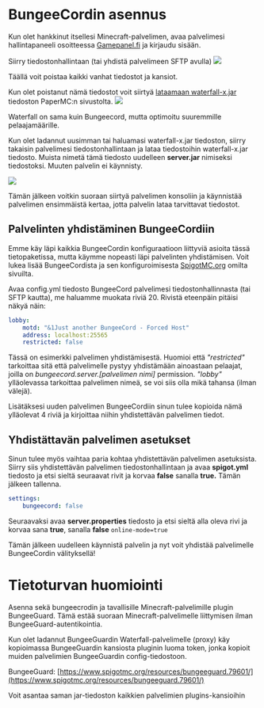 # BungeeCordin asennus

Kun olet hankkinut itsellesi Minecraft-palvelimen, avaa palvelimesi
hallintapaneeli osoitteessa [Gamepanel.fi](https://gamepanel.fi/) ja kirjaudu
sisään.

Siirry tiedostonhallintaan (tai yhdistä palvelimeen SFTP avulla)
![](https://cdn.bittivirta.fi/docimg/crisp/13filemanager_xma422.png)

Täällä voit poistaa kaikki vanhat tiedostot ja kansiot.

Kun olet poistanut nämä tiedostot voit siirtyä
[lataamaan waterfall-x.jar](https://papermc.io/downloads#Waterfall) tiedoston
PaperMC:n sivustolta.
![](https://cdn.bittivirta.fi/docimg/crisp/14waterfall-download_1lsqpwd.png)

Waterfall on sama kuin Bungeecord, mutta optimoitu suuremmille pelaajamäärille.

Kun olet ladannut uusimman tai haluamasi waterfall-x.jar tiedoston, siirry
takaisin palvelimesi tiedostonhallintaan ja lataa tiedostoihin waterfall-x.jar
tiedosto. Muista nimetä tämä tiedosto uudelleen **server.jar** nimiseksi
tiedostoksi. Muuten palvelin ei käynnisty.

![](https://cdn.bittivirta.fi/docimg/crisp/15upload_jl5854.png)

Tämän jälkeen voitkin suoraan siirtyä palvelimen konsoliin ja käynnistää
palvelimen ensimmäistä kertaa, jotta palvelin lataa tarvittavat tiedostot.

## Palvelinten yhdistäminen BungeeCordiin

Emme käy läpi kaikkia BungeeCordin konfiguraatioon liittyviä asioita tässä
tietopaketissa, mutta käymme nopeasti läpi palvelinten yhdistämisen. Voit lukea
lisää BungeeCordista ja sen konfiguroimisesta
[SpigotMC.org](https://www.spigotmc.org/wiki/bungeecord-configuration-guide/)
omilta sivuilta.

Avaa config.yml tiedosto BungeeCord palvelimesi tiedostonhallinnasta (tai SFTP
kautta), me haluamme muokata riviä 20. Rivistä eteenpäin pitäisi näkyä näin:

```yaml
lobby:
    motd: "&1Just another BungeeCord - Forced Host"
    address: localhost:25565
    restricted: false
```

Tässä on esimerkki palvelimen yhdistämisestä. Huomioi että _"restricted"_
tarkoittaa sitä että palvelimelle pystyy yhdistämään ainoastaan pelaajat, joilla
on _bungeecord.server.[palvelimen nimi]_ permission. _"lobby"_ ylläolevassa
tarkoittaa palvelimen nimeä, se voi siis olla mikä tahansa (ilman välejä).

Lisätäksesi uuden palvelimen BungeeCordiin sinun tulee kopioida nämä ylläolevat
4 riviä ja kirjoittaa niihin yhdistettävän palvelimen tiedot.

## Yhdistättavän palvelimen asetukset

Sinun tulee myös vaihtaa paria kohtaa yhdistettävän palvelimen asetuksista.
Siirry siis yhdistettävän palvelimen tiedostonhallintaan ja avaa **spigot.yml**
tiedosto ja etsi sieltä seuraavat rivit ja korvaa **false** sanalla **true.**
Tämän jälkeen tallenna.

```yaml
settings:
    bungeecord: false
```

Seuraavaksi avaa **server.properties** tiedosto ja etsi sieltä alla oleva rivi
ja korvaa sana **true**, sanalla **false** `online-mode=true`

Tämän jälkeen uudelleen käynnistä palvelin ja nyt voit yhdistää palvelimelle
BungeeCordin välityksellä!

# Tietoturvan huomiointi

Asenna sekä bungeecrodin ja tavallisille Minecraft-palvelimille plugin
BungeeGuard. Tämä estää suoraan Minecraft-palvelimelle liittymisen ilman
BungeeGuard-autentikointia.

Kun olet ladannut BungeeGuardin Waterfall-palvelimelle (proxy) käy kopioimassa
BungeeGuardin kansiosta pluginin luoma token, jonka kopioit muiden palvelimien
BungeeGuardin config-tiedostoon.

BungeeGuard:
[https://www.spigotmc.org/resources/bungeeguard.79601/](https://www.spigotmc.org/resources/bungeeguard.79601/)

Voit asantaa saman jar-tiedoston kaikkien palvelimien plugins-kansioihin
